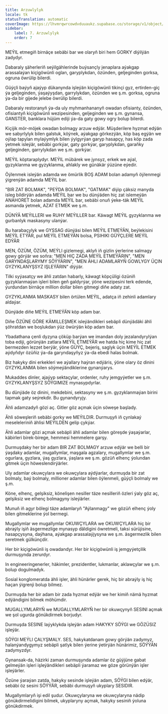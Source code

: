 ```yaml
---
title: Arzuwlylyk
locale: tk
statusTranslation: automatic
coverImage: https://lhvmrqwrcowdvduuaukz.supabase.co/storage/v1/object/public/strapi-uploads/small_cover-educacion-fundamental.webp-2d51a7828a2b1309555be27f7e2a61a0.webp
sidebar:
    label: 7. Arzuwlylyk
    order: 7
---
```

MEÝIL etmegiň birnäçe sebäbi bar we olaryň biri hem GORKY diýilýän zadydyr.

Dabaraly şäherleriň seýilgählerinde buýsançly jenaplara aýakgap arassalaýan kiçigöwünli oglan, garyplykdan, özünden, geljeginden gorksa, ogruna öwrülip bilerdi.

Güýçli baýyň ajaýyp dükanynda işleýän kiçigöwünli tikinçi gyz, ertirden-giç ýa geljeginden, ýaşaýyşdan, garrylykdan, özünden we ş.m. gorksa, ogruna ýa-da bir gijede jelebe öwrülip bilerdi.

Dabaraly restoranyň ýa-da uly myhmanhananyň owadan ofisianty, özünden, ofisiantyň kiçigöwünli wezipesinden, geljeginden we ş.m. gynansa, GANSTER, banklara hüjüm ediji ýa-da gaty gowy ogry bolup bilerdi.

Kiçijik mör-möjek owadan bolmagy arzuw edýär. Müşderilere hyzmat edýän we sabyrlylyk bilen galstuk, köýnek, aýakgap görkezýän, köp baş egýän we oýlap tapylan mylaýymlyk bilen ýylgyrýan garyp hasapçy, has köp zada ýetmek isleýär, sebäbi gorkýar, gaty gorkýar, garyplykdan, garaňky geljeginden, garrylykdan we ş.m. gorkýar.

MEÝIL köptaraplydyr. MEÝIL mübärek we jynsyz, erkek we aýal, gyzyklanma we gyzyklanma, ahlakly we günäkär ýüzüne eýedir.

Öýlenmek isleýän adamda we ömürlik BOŞ ADAM bolan adamyň öýlenmegi ýigrenýän adamda MEÝIL bar.

"BIR ZAT BOLMAK", "PEÝDA BOLMAK", "GATMAK" diýip çäksiz manyda isleg bildirýän adamda MEÝIL bar we bu dünýäden hiç zat islemeýän ANAHORET bolan adamda MEÝIL bar, sebäbi onuň ýeke-täk MEÝIL asmanda ýetmek, AZAT ETMEK we ş.m.

DÜNÝÄ MEÝILLERI we RUHY MEÝILLER bar. Käwagt MEÝIL gyzyklanma we gurbanlyk maskasyny ulanýar.

Bu harabaçylyk we GYSSAG dünýäsi bilen MEÝIL ETMEÝÄN, beýlekisini MEÝİL ETÝÄR, pul MEÝİL ETMEÝÄN bolsa, PSIHIKI GÜÝÇLERE MEÝİL EDÝÄR

MEN, ÖZÜM, ÖZÜM, MEÝLI gizlemegi, aklyň iň gizlin ýerlerine salmagy gowy görýär we soňra: "MEN HIÇ ZADA MEÝİL ETMEÝÄRIN", "MEN GARYNDAŞLARYMY SÖÝÝÄRIN", "MEN ÄHLI ADAMLARYŇ GOWLYGY ÜÇIN GYZYKLANYŞSYZ IŞLEÝÄRIN" diýýär.

Tilki syýasatçy we ähli zatdan habarly, käwagt köpçüligi özüniň gyzyklanmaýan işleri bilen geň galdyrýar, ýöne wezipesini terk edende, ýurdundan birnäçe million dollar bilen gitmegi diňe adaty zat.

GYZYKLANMA MASKASY bilen örtülen MEÝIL, adatça iň zehinli adamlary aldaýar.

Dünýäde diňe MEÝIL ETMEÝÄN köp adam bar.

Diňe ÖZÜNE GÖRE KÄMILLEŞMEK isleýändikleri sebäpli dünýädäki ähli şöhratdan we boşlukdan ýüz öwürýän köp adam bar.

Ybadathana çenli dyzyna çöküp barýan we imandan doly jezalandyrylýan toba ediji, görünýän zatlara MEÝİL ETMEÝÄR we hatda hiç kime hiç zat bermezden lezzet berýär, ýöne GÜÝÇ, bejeriş, saglyk üçin MEÝİL ETMEK aýdyňdyr özüňiz ýa-da garyndaşyňyz ýa-da ebedi halas bolmak.

Biz hakyky dini erkekleri we aýallary haýran edýäris, ýöne olary öz dinini GYZYKLANMA bilen söýmeýändiklerine gynanýarys.

Mukaddes dinler, ajaýyp sektaçylar, ordenler, ruhy jemgyýetler we ş.m. GYZYKLANYŞSYZ SÖÝGIMIZE mynasypdyrlar.

Bu dünýäde öz dinini, mekdebini, sektasyny we ş.m. gyzyklanmaýan birini tapmak gaty seýrekdir. Bu gynandyryjy.

Ähli adamzadyň gözi aç. Gitler göz açmak üçin söweşe başlady.

Ähli söweşleriň sebäbi gorky we MEÝILDIR. Durmuşyň iň çynlakaý meseleleriniň ählisi MEÝILDEN gelip çykýar.

Ähli adamlar gözi açmak sebäpli ähli adamlar bilen göreşde ýaşaýarlar, käbirleri birek-birege, hemmesi hemmelere garşy.

Durmuşdaky her bir adam BIR ZAT BOLMAGY arzuw edýär we belli bir ýaşdaky adamlar, mugallymlar, maşgala agzalary, mugallymlar we ş.m. ogurlara, gyzlara, ýaş gyzlara, ýaşlara we ş.m. gözüň elhenç ýolundan gitmek üçin höweslendirýärler.

Uly adamlar okuwçylara we okuwçylara aýdýarlar, durmuşda bir zat bolmaly, baý bolmaly, millioner adamlar bilen öýlenmeli, güýçli bolmaly we ş.m.

Köne, elhenç, gelşiksiz, könelişen nesiller täze nesilleriň özleri ýaly göz aç, gelşiksiz we elhenç bolmagyny isleýärler.

Munuň iň agyr bölegi täze adamlaryň "Aýlanmagy" we gözüň elhenç ýoly bilen gitmeklerine ýol bermegi.

Mugallymlar we mugallymlar OKUWÇYLARA we OKUWÇYLARA hiç bir abraýly işiň äsgermezlige mynasyp däldigini öwretmeli, taksi sürüjisine, hasapçysyna, daýhana, aýakgap arassalaýjysyna we ş.m. äsgermezlik bilen seretmek gülkünçdir.

Her bir kiçigöwünli iş owadandyr. Her bir kiçigöwünli iş jemgyýetçilik durmuşynda zerurdyr.

In engineeringenerler, häkimler, prezidentler, lukmanlar, aklawçylar we ş.m. bolup dogulmadyk.

Sosial konglomeratda ähli işler, ähli hünärler gerek, hiç bir abraýly iş hiç haçan ýigrenji bolup bilmez.

Durmuşda her bir adam bir zada hyzmat edýär we her kimiň nämä hyzmat edýändigini bilmek möhümdir.

MUGALLYMLARYŇ we MUGALLYMLARYŇ her bir okuwçynyň SESINI açmak we şol ugurda gönükdirmek borjudyr.

Durmuşda SESINE laýyklykda işleýän adam HAKYKY SÖÝGI we GÖZÜSIZ işleýär.

SÖÝGI MEÝLI ÇALYŞMALY. SES, hakykatdanam gowy görýän zadymyz, halanýandygymyz sebäpli şatlyk bilen ýerine ýetirýän hünärimiz, SÖÝÝÄN zadymyzdyr.

Gynansak-da, häzirki zaman durmuşynda adamlar öz güýjüne gabat gelmeýän işleri işleýändikleri sebäpli ýaramaz we göze görünýän işler işleýärler.

Özüne ýaraýan zatda, hakyky sesinde işleýän adam, SÖÝGI bilen edýär, sebäbi öz sesini SÖÝÝÄR, sebäbi durmuşyň ukyplary SESIDIR.

Mugallymlaryň işi edil şudur. Okuwçylaryna we okuwçylaryna nädip gönükdirmelidigini bilmek, ukyplaryny açmak, hakyky sesiniň ýoluna gönükdirmek.

